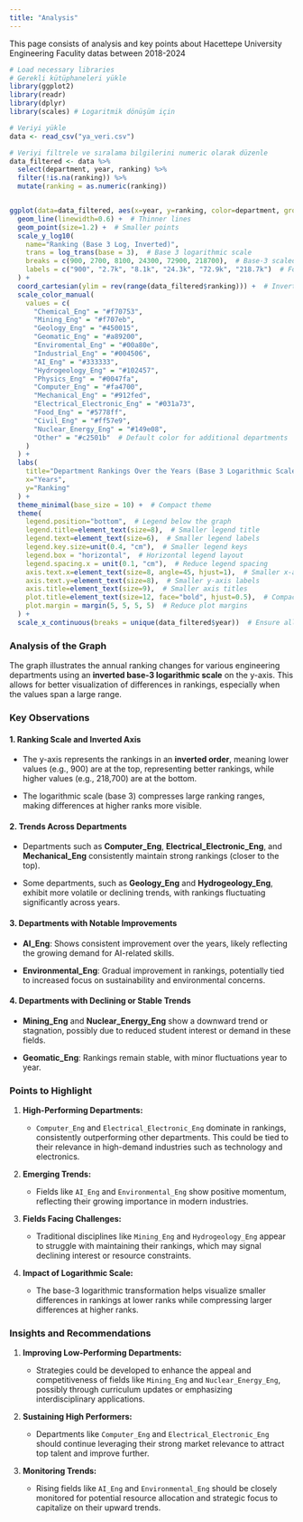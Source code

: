 ```yaml
---
title: "Analysis"
---
```


This page consists of analysis and key points about Hacettepe University Engineering Faculity datas between 2018-2024

```r
# Load necessary libraries
# Gerekli kütüphaneleri yükle
library(ggplot2)
library(readr)
library(dplyr)
library(scales) # Logaritmik dönüşüm için

# Veriyi yükle
data <- read_csv("ya_veri.csv")

# Veriyi filtrele ve sıralama bilgilerini numeric olarak düzenle
data_filtered <- data %>%
  select(department, year, ranking) %>%
  filter(!is.na(ranking)) %>%
  mutate(ranking = as.numeric(ranking))


ggplot(data=data_filtered, aes(x=year, y=ranking, color=department, group=department)) +
  geom_line(linewidth=0.6) +  # Thinner lines
  geom_point(size=1.2) +  # Smaller points
  scale_y_log10(
    name="Ranking (Base 3 Log, Inverted)",
    trans = log_trans(base = 3),  # Base 3 logarithmic scale
    breaks = c(900, 2700, 8100, 24300, 72900, 218700),  # Base-3 scaled values
    labels = c("900", "2.7k", "8.1k", "24.3k", "72.9k", "218.7k")  # Formatted labels
  ) +
  coord_cartesian(ylim = rev(range(data_filtered$ranking))) +  # Invert y-axis (upside down)
  scale_color_manual(
    values = c(
      "Chemical_Eng" = "#f70753", 
      "Mining_Eng" = "#f707eb", 
      "Geology_Eng" = "#450015", 
      "Geomatic_Eng" = "#a89200", 
      "Enviromental_Eng" = "#00a80e", 
      "Industrial_Eng" = "#004506", 
      "AI_Eng" = "#333333", 
      "Hydrogeology_Eng" = "#102457", 
      "Physics_Eng" = "#0047fa", 
      "Computer_Eng" = "#fa4700", 
      "Mechanical_Eng" = "#912fed", 
      "Electrical_Electronic_Eng" = "#031a73", 
      "Food_Eng" = "#5778ff", 
      "Civil_Eng" = "#ff57e9", 
      "Nuclear_Energy_Eng" = "#149e08",
      "Other" = "#c2501b"  # Default color for additional departments
    )
  ) +
  labs(
    title="Department Rankings Over the Years (Base 3 Logarithmic Scale, Inverted Y-Axis)",
    x="Years",
    y="Ranking"
  ) +
  theme_minimal(base_size = 10) +  # Compact theme
  theme(
    legend.position="bottom",  # Legend below the graph
    legend.title=element_text(size=8),  # Smaller legend title
    legend.text=element_text(size=6),  # Smaller legend labels
    legend.key.size=unit(0.4, "cm"),  # Smaller legend keys
    legend.box = "horizontal",  # Horizontal legend layout
    legend.spacing.x = unit(0.1, "cm"),  # Reduce legend spacing
    axis.text.x=element_text(size=8, angle=45, hjust=1),  # Smaller x-axis labels
    axis.text.y=element_text(size=8),  # Smaller y-axis labels
    axis.title=element_text(size=9),  # Smaller axis titles
    plot.title=element_text(size=12, face="bold", hjust=0.5),  # Compact title
    plot.margin = margin(5, 5, 5, 5)  # Reduce plot margins
  ) +
  scale_x_continuous(breaks = unique(data_filtered$year))  # Ensure all years are shown


```

### **Analysis of the Graph**

The graph illustrates the annual ranking changes for various engineering departments using an **inverted base-3 logarithmic scale** on the y-axis. This allows for better visualization of differences in rankings, especially when the values span a large range.

### **Key Observations**

#### 1. **Ranking Scale and Inverted Axis**

-   The y-axis represents the rankings in an **inverted order**, meaning lower values (e.g., 900) are at the top, representing better rankings, while higher values (e.g., 218,700) are at the bottom.

-   The logarithmic scale (base 3) compresses large ranking ranges, making differences at higher ranks more visible.

#### 2. **Trends Across Departments**

-   Departments such as **Computer_Eng**, **Electrical_Electronic_Eng**, and **Mechanical_Eng** consistently maintain strong rankings (closer to the top).

-   Some departments, such as **Geology_Eng** and **Hydrogeology_Eng**, exhibit more volatile or declining trends, with rankings fluctuating significantly across years.

#### 3. **Departments with Notable Improvements**

-   **AI_Eng**: Shows consistent improvement over the years, likely reflecting the growing demand for AI-related skills.

-   **Environmental_Eng**: Gradual improvement in rankings, potentially tied to increased focus on sustainability and environmental concerns.

#### 4. **Departments with Declining or Stable Trends**

-   **Mining_Eng** and **Nuclear_Energy_Eng** show a downward trend or stagnation, possibly due to reduced student interest or demand in these fields.

-   **Geomatic_Eng**: Rankings remain stable, with minor fluctuations year to year.

### **Points to Highlight**

1.  **High-Performing Departments:**

    -   `Computer_Eng` and `Electrical_Electronic_Eng` dominate in rankings, consistently outperforming other departments. This could be tied to their relevance in high-demand industries such as technology and electronics.

2.  **Emerging Trends:**

    -   Fields like `AI_Eng` and `Environmental_Eng` show positive momentum, reflecting their growing importance in modern industries.

3.  **Fields Facing Challenges:**

    -   Traditional disciplines like `Mining_Eng` and `Hydrogeology_Eng` appear to struggle with maintaining their rankings, which may signal declining interest or resource constraints.

4.  **Impact of Logarithmic Scale:**

    -   The base-3 logarithmic transformation helps visualize smaller differences in rankings at lower ranks while compressing larger differences at higher ranks.

### **Insights and Recommendations**

1.  **Improving Low-Performing Departments:**

    -   Strategies could be developed to enhance the appeal and competitiveness of fields like `Mining_Eng` and `Nuclear_Energy_Eng`, possibly through curriculum updates or emphasizing interdisciplinary applications.

2.  **Sustaining High Performers:**

    -   Departments like `Computer_Eng` and `Electrical_Electronic_Eng` should continue leveraging their strong market relevance to attract top talent and improve further.

3.  **Monitoring Trends:**

    -   Rising fields like `AI_Eng` and `Environmental_Eng` should be closely monitored for potential resource allocation and strategic focus to capitalize on their upward trends.

